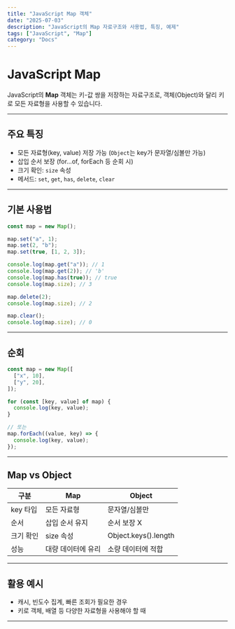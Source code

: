 ```yaml
---
title: "JavaScript Map 객체"
date: "2025-07-03"
description: "JavaScript의 Map 자료구조와 사용법, 특징, 예제"
tags: ["JavaScript", "Map"]
category: "Docs"
---
```


# JavaScript Map

JavaScript의 **Map** 객체는 키-값 쌍을 저장하는 자료구조로, 객체(Object)와 달리 키로 모든 자료형을 사용할 수 있습니다.

---

## 주요 특징

- 모든 자료형(key, value) 저장 가능 (`Object`는 key가 문자열/심볼만 가능)
- 삽입 순서 보장 (for...of, forEach 등 순회 시)
- 크기 확인: `size` 속성
- 메서드: `set`, `get`, `has`, `delete`, `clear`

---

## 기본 사용법

```js
const map = new Map();

map.set("a", 1);
map.set(2, "b");
map.set(true, [1, 2, 3]);

console.log(map.get("a")); // 1
console.log(map.get(2)); // 'b'
console.log(map.has(true)); // true
console.log(map.size); // 3

map.delete(2);
console.log(map.size); // 2

map.clear();
console.log(map.size); // 0
```

---

## 순회

```js
const map = new Map([
  ["x", 10],
  ["y", 20],
]);

for (const [key, value] of map) {
  console.log(key, value);
}

// 또는
map.forEach((value, key) => {
  console.log(key, value);
});
```

---

## Map vs Object

<table>
  <thead>
    <tr>
      <th>구분</th>
      <th>Map</th>
      <th>Object</th>
    </tr>
  </thead>
  <tbody>
    <tr>
      <td>key 타입</td>
      <td>모든 자료형</td>
      <td>문자열/심볼만</td>
    </tr>
    <tr>
      <td>순서</td>
      <td>삽입 순서 유지</td>
      <td>순서 보장 X</td>
    </tr>
    <tr>
      <td>크기 확인</td>
      <td>size 속성</td>
      <td>Object.keys().length</td>
    </tr>
    <tr>
      <td>성능</td>
      <td>대량 데이터에 유리</td>
      <td>소량 데이터에 적합</td>
    </tr>
  </tbody>
</table>

---

## 활용 예시

- 캐시, 빈도수 집계, 빠른 조회가 필요한 경우
- 키로 객체, 배열 등 다양한 자료형을 사용해야 할 때

---
